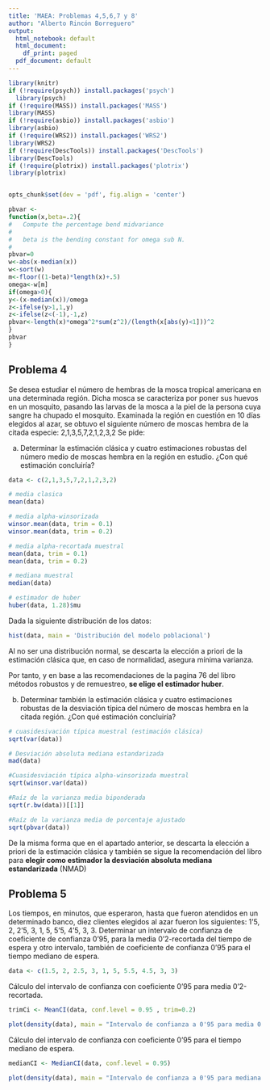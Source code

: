 ```yaml
---
title: 'MAEA: Problemas 4,5,6,7 y 8'
author: "Alberto Rincón Borreguero"
output:
  html_notebook: default
  html_document:
    df_print: paged
  pdf_document: default
---
```


```r
library(knitr)
if (!require(psych)) install.packages('psych')
  library(psych)
if (!require(MASS)) install.packages('MASS')
library(MASS)
if (!require(asbio)) install.packages('asbio')
library(asbio)
if (!require(WRS2)) install.packages('WRS2')
library(WRS2)
if (!require(DescTools)) install.packages('DescTools')
library(DescTools)
if (!require(plotrix)) install.packages('plotrix')
library(plotrix)


opts_chunk$set(dev = 'pdf', fig.align = 'center')
```

```r
pbvar <-
function(x,beta=.2){
#   Compute the percentage bend midvariance
#
#   beta is the bending constant for omega sub N.
#
pbvar=0
w<-abs(x-median(x))
w<-sort(w)
m<-floor((1-beta)*length(x)+.5)
omega<-w[m]
if(omega>0){
y<-(x-median(x))/omega
z<-ifelse(y>1,1,y)
z<-ifelse(z<(-1),-1,z)
pbvar<-length(x)*omega^2*sum(z^2)/(length(x[abs(y)<1]))^2
}
pbvar
}
```


## Problema 4

  Se desea estudiar el número de hembras de la mosca tropical americana en una determinada región. Dicha mosca se caracteriza por poner sus huevos en un mosquito, pasando las larvas de la mosca a la piel de la persona cuya sangre ha chupado el mosquito.
  Examinada la región en cuestión en 10 días elegidos al azar, se obtuvo el siguiente número de moscas hembra de la citada especie:
                    2,1,3,5,7,2,1,2,3,2
Se pide:

 a) Determinar la estimación clásica y cuatro estimaciones robustas del número medio de moscas hembra en la región en estudio. ¿Con qué estimación concluiría?
 
```r

data <- c(2,1,3,5,7,2,1,2,3,2)

# media clasica
mean(data) 

# media alpha-winsorizada
winsor.mean(data, trim = 0.1)
winsor.mean(data, trim = 0.2)

# media alpha-recortada muestral
mean(data, trim = 0.1)
mean(data, trim = 0.2)

# mediana muestral
median(data)

# estimador de huber
huber(data, 1.28)$mu
```
Dada la siguiente distribución de los datos:

```r
hist(data, main = 'Distribución del modelo poblacional')
```
Al no ser una distribución normal, se descarta la elección a priori de la estimación clásica que, en caso de normalidad, asegura mínima varianza.

Por tanto, y en base a las recomendaciones de la pagina 76 del libro métodos robustos y de remuestreo, **se elige el estimador huber**.

 b) Determinar también la estimación clásica y cuatro estimaciones robustas de la desviación típica del número de moscas hembra en la citada región. ¿Con qué estimación concluiría?

```r

# cuasidesivación típica muestral (estimación clásica)
sqrt(var(data))

# Desviación absoluta mediana estandarizada
mad(data)

#Cuasidesviación típica alpha-winsorizada muestral
sqrt(winsor.var(data))

#Raíz de la varianza media biponderada
sqrt(r.bw(data))[[1]]

#Raíz de la varianza media de porcentaje ajustado
sqrt(pbvar(data))

```
De la misma forma que en el apartado anterior, se descarta la elección a priori de la estimación clásica y también se sigue la recomendación del libro para **elegir como estimador la desviación absoluta mediana estandarizada** (NMAD)
 
 
## Problema 5

  Los tiempos, en minutos, que esperaron, hasta que fueron atendidos en un determinado banco, diez clientes elegidos al azar fueron los siguientes: 1'5, 2, 2'5, 3, 1, 5, 5'5, 4'5, 3, 3. Determinar un intervalo de confianza de coeficiente de confianza 0'95, para la media 0'2-recortada del tiempo de espera y otro intervalo, también de coeficiente de confianza 0'95 para el tiempo mediano de espera.
  
```r

data <- c(1.5, 2, 2.5, 3, 1, 5, 5.5, 4.5, 3, 3)
```

Cálculo del intervalo de confianza con coeficiente 0'95 para media 0'2-recortada.
```r
trimCi <- MeanCI(data, conf.level = 0.95 , trim=0.2)

plot(density(data), main = "Intervalo de confianza a 0'95 para media 0'2-recortada ") + abline(v=trimCi[1], col='green') + text(trimCi[1], 0, "Media") + abline(v=trimCi[2], col='red') + text(trimCi[2], 0.05, "Cota inferior IC") + abline(v=trimCi[3], col='red') + text(trimCi[3], 0.05, "Cota superior IC")

```
Cálculo del intervalo de confianza con coeficiente 0'95 para el tiempo mediano de espera.

```r
medianCI <- MedianCI(data, conf.level = 0.95)

plot(density(data), main = "Intervalo de confianza a 0'95 para mediana ") + abline(v=medianCI[1], col='green') + text(medianCI[1], 0, "Mediana") + abline(v=medianCI[2], col='red') + text(medianCI[2], 0.05, "Cota inferior IC") + abline(v=medianCI[3], col='red') + text(medianCI[3], 0.05, "Cota superior IC")

```

